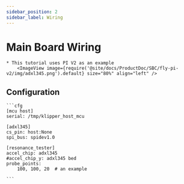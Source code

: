 ```yaml
---
sidebar_position: 2
sidebar_label: Wiring
---
```




# Main Board Wiring

    * This tutorial uses PI V2 as an example
        <ImageView image={require('@site/docs/ProductDoc/SBC/fly-pi-v2/img/adxl345.png').default} size="80%" align="left" />

## Configuration

    ```cfg
    [mcu host]
    serial: /tmp/klipper_host_mcu

    [adxl345]
    cs_pin: host:None
    spi_bus: spidev1.0

    [resonance_tester]
    accel_chip: adxl345
    #accel_chip_y: adxl345 bed
    probe_points:
        100, 100, 20  # an example

    ```